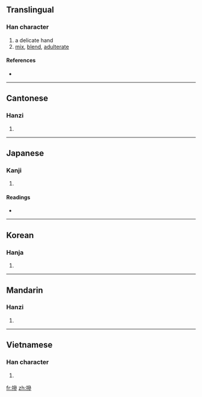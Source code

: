 {{also|掺}}
==Translingual==

===Han character===
{{Han char|rn=64|rad=手|as=11|sn=14|four=5302<sub>2</sub>|canj=手戈戈竹 (QIIH)}}

# a delicate hand
# [[mix]], [[blend]], [[adulterate]]

====References====
* {{Han ref|kx=0452.100|dkj=12649|dj=0802.140|hdz=31951.010|uh=647B|ud=25723|bh=BA55|bd=47701}}

----

==Cantonese==

===Hanzi===
{{yue-hanzi|jyut=|y=chaam1, chaam4|sim=掺}}

# {{defn|Cantonese|sort=手11}}

----

==Japanese==

===Kanji===
{{ja-kanji|grade=|rs=手11}}

# {{defn|Japanese}}

====Readings====
* {{ja-readings|on=[[さん]] (san), [[せん]] (sen), [[しん]] (shin)|kun=[[とる]] (toru)}}

----

==Korean==

===Hanja===
{{ko-hanja|hangeul=섬|eumhun=|rv=seom|mr=sŏm|y=sem}}

# {{defn|Korean|sort=手11}}

----

==Mandarin==

===Hanzi===
{{cmn-hanzi|sim=掺|pin=[[càn]] ([[can4]]), [[chān]] ([[chan1]]), [[shǎn]] ([[shan3]]), [[xiān]] ([[xian1]])|wg=ts'an<sup>4</sup>, ch'an<sup>1</sup>, shan<sup>3</sup>, hsien<sup>1</sup>}}

# {{defn|Mandarin|sort=手11}}

----

==Vietnamese==

===Han character===
{{vi-hantu|[[sảm]], [[thảm]]|rs=手11}}

# {{defn|Vietnamese|sort=手11}}

[[fr:摻]]
[[zh:摻]]